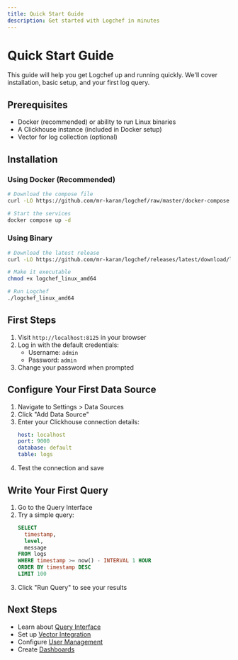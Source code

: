 ```yaml
---
title: Quick Start Guide
description: Get started with Logchef in minutes
---
```


# Quick Start Guide

This guide will help you get Logchef up and running quickly. We'll cover installation, basic setup, and your first log query.

## Prerequisites

- Docker (recommended) or ability to run Linux binaries
- A Clickhouse instance (included in Docker setup)
- Vector for log collection (optional)

## Installation

### Using Docker (Recommended)

```bash
# Download the compose file
curl -LO https://github.com/mr-karan/logchef/raw/master/docker-compose.yml

# Start the services
docker compose up -d
```

### Using Binary

```bash
# Download the latest release
curl -LO https://github.com/mr-karan/logchef/releases/latest/download/logchef_linux_amd64

# Make it executable
chmod +x logchef_linux_amd64

# Run Logchef
./logchef_linux_amd64
```

## First Steps

1. Visit `http://localhost:8125` in your browser
2. Log in with the default credentials:
   - Username: `admin`
   - Password: `admin`
3. Change your password when prompted

## Configure Your First Data Source

1. Navigate to Settings > Data Sources
2. Click "Add Data Source"
3. Enter your Clickhouse connection details:
   ```yaml
   host: localhost
   port: 9000
   database: default
   table: logs
   ```
4. Test the connection and save

## Write Your First Query

1. Go to the Query Interface
2. Try a simple query:
   ```sql
   SELECT
     timestamp,
     level,
     message
   FROM logs
   WHERE timestamp >= now() - INTERVAL 1 HOUR
   ORDER BY timestamp DESC
   LIMIT 100
   ```
3. Click "Run Query" to see your results

## Next Steps

- Learn about [Query Interface](/docs/user-guide/query-interface)
- Set up [Vector Integration](/docs/integration/vector)
- Configure [User Management](/docs/admin/user-management)
- Create [Dashboards](/docs/user-guide/dashboards)

